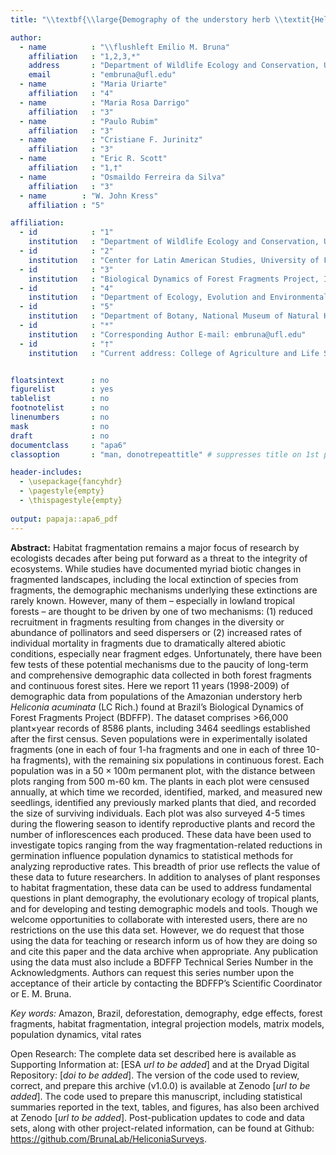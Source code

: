 ```yaml
---
title: "\\textbf{\\large{Demography of the understory herb \\textit{Heliconia acuminata} (Heliconiaceae) in an experimentally fragmented tropical landscape}}"  

author: 
  - name          : "\\flushleft Emilio M. Bruna"
    affiliation   : "1,2,3,*"
    address       : "Department of Wildlife Ecology and Conservation, University of Florida, PO Box 110430, Gainesville, FL 32611-0430, USA"
    email         : "embruna@ufl.edu"
  - name          : "Maria Uriarte"
    affiliation   : "4"
  - name          : "Maria Rosa Darrigo"
    affiliation   : "3"
  - name          : "Paulo Rubim"
    affiliation   : "3"
  - name          : "Cristiane F. Jurinitz"
    affiliation   : "3"
  - name          : "Eric R. Scott"
    affiliation   : "1,†"
  - name          : "Osmaildo Ferreira da Silva"
    affiliation   : "3"
  - name        : "W. John Kress"
    affiliation : "5"

affiliation:
  - id            : "1"
    institution   : "Department of Wildlife Ecology and Conservation, University of Florida, PO Box 110430, Gainesville, FL 32611-0430, USA"
  - id            : "2"
    institution   : "Center for Latin American Studies, University of Florida, PO Box 115530, Gainesville, FL 32611-5530, USA"
  - id            : "3"
    institution   : "Biological Dynamics of Forest Fragments Project, INPA-PDBFF, CP 478, Manaus, AM 69011-970, Brazil"
  - id            : "4"
    institution   : "Department of Ecology, Evolution and Environmental Biology, Columbia University, 1200 Amsterdam Ave., New York, New York 10027, USA"
  - id            : "5"
    institution   : "Department of Botany, National Museum of Natural History, PO Box 37012, Smithsonian Institution, PO Box 37012, Washington DC, USA"
  - id            : "*"
    institution   : "Corresponding Author E-mail: embruna@ufl.edu"
  - id            : "†"
    institution   : "Current address: College of Agriculture and Life Sciences, University of Arizona, Tucson, AZ 85721, USA"


floatsintext      : no
figurelist        : yes
tablelist         : no
footnotelist      : no
linenumbers       : no
mask              : no
draft             : no
documentclass     : "apa6"
classoption       : "man, donotrepeattitle" # suppresses title on 1st page of MS

header-includes:
  - \usepackage{fancyhdr}
  - \pagestyle{empty}
  - \thispagestyle{empty}
  
output: papaja::apa6_pdf
---
```


\raggedright

**Abstract:** Habitat fragmentation remains a major focus of research by ecologists decades after being put forward as a threat to the integrity of ecosystems. While studies have documented myriad biotic changes in fragmented landscapes, including the local extinction of species from fragments, the demographic mechanisms underlying these extinctions are rarely known. However, many of them – especially in lowland tropical forests – are thought to be driven by one of two mechanisms: (1) reduced recruitment in fragments resulting from changes in the diversity or abundance of pollinators and seed dispersers or (2) increased rates of individual mortality in fragments due to dramatically altered abiotic conditions, especially near fragment edges. Unfortunately, there have been few tests of these potential mechanisms due to the paucity of long-term and comprehensive demographic data collected in both forest fragments and continuous forest sites. Here we report 11 years (1998-2009) of demographic data from populations of the Amazonian understory herb _Heliconia acuminata_ (LC Rich.) found at Brazil's Biological Dynamics of Forest Fragments Project (BDFFP). The dataset comprises >66,000 plant$\times$year records of 8586 plants, including 3464 seedlings established after the first census. Seven populations were in experimentally isolated fragments (one in each of four 1-ha fragments and one in each of three 10-ha fragments), with the remaining six populations in continuous forest. Each population was in a $50\times100$m permanent plot, with the distance between plots ranging from 500 m-60 km. The plants in each plot were censused annually, at which time we recorded, identified, marked, and measured new seedlings, identified any previously marked plants that died, and recorded the size of surviving individuals. Each plot was also surveyed 4-5 times during the flowering season to identify reproductive plants and record the number of inflorescences each produced. These data have been used to investigate topics ranging from the way fragmentation-related reductions in germination influence population dynamics to statistical methods for analyzing reproductive rates. This breadth of prior use reflects the value of these data to future researchers. In addition to analyses of plant responses to habitat fragmentation, these data can be used to address fundamental questions in plant demography, the evolutionary ecology of tropical plants, and for developing and testing demographic models and tools. Though we welcome opportunities to collaborate with interested users, there are no restrictions on the use this data set. However, we do request that those using the data for teaching or research inform us of how they are doing so and cite this paper and the data archive when appropriate. Any publication using the data must also include a BDFFP Technical Series Number in the Acknowledgments. Authors can request this series number upon the acceptance of their article by contacting the BDFFP's Scientific Coordinator or E. M. Bruna.

_Key words:_ Amazon, Brazil, deforestation, demography, edge effects, forest fragments, habitat fragmentation, integral projection models, matrix models, population dynamics, vital rates  

Open Research: The complete data set described here is available as Supporting Information at: [ESA _url to be added_] and at the Dryad Digital Repository: [_doi to be added_]. The version of the code used to review, correct, and prepare this archive (v1.0.0) is available at Zenodo [_url to be added_]. The code used to prepare this manuscript, including statistical summaries reported in the text, tables, and figures, has also been archived at Zenodo [_url to be added_]. Post-publication updates to code and data sets, along with other project-related information, can be found at Github: [https://github.com/BrunaLab/HeliconiaSurveys](https://github.com/BrunaLab/HeliconiaSurveys).  


    